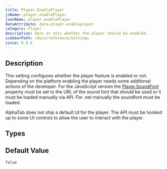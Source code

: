 ```yaml
---
title: Player.EnablePlayer
jsName: player.enablePlayer
jsonName: player.enablePlayer
dataAttribute: data-player-enableplayer
category: Player
description: Gets or sets whether the player should be enabled.
sidebarPath: /docs/reference/settings
since: 0.9.6
---
```



## Description

This setting configures whether the player feature is enabled or not. Depending on the platform enabling the player needs some additional actions of the developer. 
For the JavaScript version the [Player.SoundFont](/docs/reference/property/soundfont) property must be set to the URL of the sound font that should be used or it must be loaded manually via API. 
For .net manually the soundfont must be loaded. 

AlphaTab does not ship a default UI for the player. The API must be hooked up to some UI controls to allow the user to interact with the player.

<PropertyDescription metadata={metadata} />

## Types

<TypeTable>
    <TypeRow name="bool" />
</TypeTable>

## Default Value

`false`